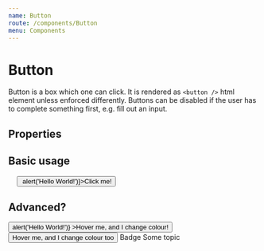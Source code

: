 ```yaml
---
name: Button
route: /components/Button
menu: Components
---
```




# Button

Button is a box which one can click. It is rendered as `<button />` html element unless enforced differently. Buttons can be disabled if the user has to complete something first, e.g. fill out an input.

## Properties

<Props of={Button} />

## Basic usage

<pre>
  <Button onClick={() => alert('Hello World!')}>Click me!</Button>
</pre>

## Advanced?

<Playground>
  <Button
    border="1px solid complementaryDark"
    borderOnHover="complementaryLight"
    colorOnHover="complementaryDark"
    bg="accentDark" 
    color="black"
    width="auto" 
    p="s" 
    my="l" 
    textAlign="center"
    activeColour="white"
    transition="slow"
    onClick={() => alert('Hello World!')}
  >Hover me, and I change colour!</Button>
  <Button
    border="1px solid accentDark"
    borderOnHover="complementaryDark"
    colorOnHover="complementaryLight"
    bg="accentLight" 
    color="black"
    width="auto" 
    p="s" 
    my="l" 
    textAlign="center"
    activeColour="white"
    transition="slow"
  >Hover me, and I change colour too</Button>
  <Badge bg="accentDark" color="white">Badge</Badge>
  <TopicBadge my="l" color="black" activeColour="accentDark">Some topic</TopicBadge>
</Playground>

